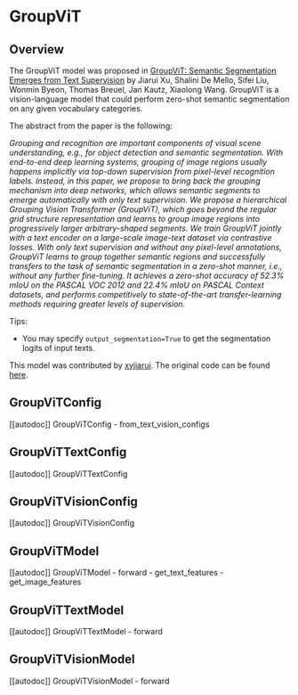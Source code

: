 <!--Copyright 2022 The NVIDIA and The HuggingFace Team. All rights reserved.

Licensed under the Apache License, Version 2.0 (the "License"); you may not use this file except in compliance with
the License. You may obtain a copy of the License at

http://www.apache.org/licenses/LICENSE-2.0

Unless required by applicable law or agreed to in writing, software distributed under the License is distributed on
an "AS IS" BASIS, WITHOUT WARRANTIES OR CONDITIONS OF ANY KIND, either express or implied. See the License for the
specific language governing permissions and limitations under the License.
-->

# GroupViT

## Overview

The GroupViT model was proposed in [GroupViT: Semantic Segmentation Emerges from Text Supervision](https://arxiv.org/abs/2202.11094) by Jiarui Xu, Shalini De Mello, Sifei Liu, Wonmin Byeon, Thomas Breuel, Jan Kautz, Xiaolong Wang.
GroupViT is a vision-language model that could perform zero-shot semantic segmentation on any given vocabulary categories.

The abstract from the paper is the following:

*Grouping and recognition are important components of visual scene understanding, e.g., for object detection and semantic segmentation. With end-to-end deep learning systems, grouping of image regions usually happens implicitly via top-down supervision from pixel-level recognition labels. Instead, in this paper, we propose to bring back the grouping mechanism into deep networks, which allows semantic segments to emerge automatically with only text supervision. We propose a hierarchical Grouping Vision Transformer (GroupViT), which goes beyond the regular grid structure representation and learns to group image regions into progressively larger arbitrary-shaped segments. We train GroupViT jointly with a text encoder on a large-scale image-text dataset via contrastive losses. With only text supervision and without any pixel-level annotations, GroupViT learns to group together semantic regions and successfully transfers to the task of semantic segmentation in a zero-shot manner, i.e., without any further fine-tuning. It achieves a zero-shot accuracy of 52.3% mIoU on the PASCAL VOC 2012 and 22.4% mIoU on PASCAL Context datasets, and performs competitively to state-of-the-art transfer-learning methods requiring greater levels of supervision.*

Tips:

- You may specify `output_segmentation=True` to get the segmentation logits of input texts. 

This model was contributed by [xvjiarui](https://huggingface.co/xvjiarui).
The original code can be found [here](https://github.com/NVlabs/GroupViT).


## GroupViTConfig

[[autodoc]] GroupViTConfig
    - from_text_vision_configs

## GroupViTTextConfig

[[autodoc]] GroupViTTextConfig

## GroupViTVisionConfig

[[autodoc]] GroupViTVisionConfig

## GroupViTModel

[[autodoc]] GroupViTModel
    - forward
    - get_text_features
    - get_image_features

## GroupViTTextModel

[[autodoc]] GroupViTTextModel
    - forward

## GroupViTVisionModel

[[autodoc]] GroupViTVisionModel
    - forward
